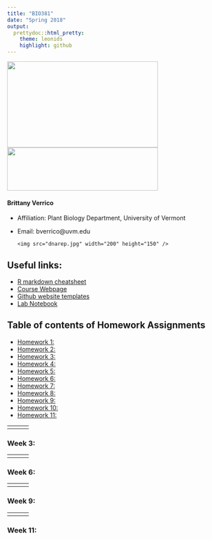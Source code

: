 ```yaml
---
title: "BIO381"
date: "Spring 2018"
output: 
  prettydoc::html_pretty:
    theme: leonids
    highlight: github
---
```

<img src="IMG_0782.jpg" width="350" height="200" /> <img src="IMG_6668.jpg" width="350" height="100" />

#### Brittany Verrico

* Affiliation: Plant Biology Department, University of Vermont 
* Email: bverrico@uvm.edu 

      <img src="dnarep.jpg" width="200" height="150" />

## Useful links:
* [R markdown cheatsheet](https://www.rstudio.com/wp-content/uploads/2015/02/rmarkdown-cheatsheet.pdf)
* [Course Webpage](https://gotellilab.github.io/Bio381/) 
* [Github website templates](https://github.com/jekyll/jekyll/wiki/Themes) 
* [Lab Notebook](https://github.com/BMVerrico/Bio381_ComputationalBiology/blob/master/LabNotebook.Rmd)

## Table of contents of Homework Assignments    
* [Homework 1: ](#id-section1)
* [Homework 2: ](#id-section2)
* [Homework 3: ](#id-section3)
* [Homework 4: ](#id-section4)
* [Homework 5: ](#id-section5)
* [Homework 6: ](#id-section6) 
* [Homework 7: ](#id-section7)
* [Homework 8: ](#id-section8)
* [Homework 9: ](#id-section9)   
* [Homework 10: ](#id-section10)
* [Homework 11: ](#id-section11)

------
<div id='id-section1'/>
### Week 1:


------
<div id='id-section2'/>
### Week 2:    

------
<div id='id-section3'/>
### Week 3: 


------
<div id='id-section4'/>
### Week 4:    

------
<div id='id-section5'/>   
### Week 5: 
   
 
------
<div id='id-section6'/>   
### Week 6: 

------
<div id='id-section7'/>
### Week 7: 


------
<div id='id-section8'/>
### Week 8:  

------
<div id='id-section9'/>
### Week 9: 

------
<div id='id-section10'/>
### Week 10:    


------
<div id='id-section11'/>
### Week 11: 
